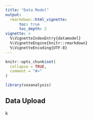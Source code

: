 ```yaml
---
title: "Data Model"
output: 
  rmarkdown::html_vignette:
      toc: true
      toc_depth: 2
vignette: >
  %\VignetteIndexEntry{datamodel}
  %\VignetteEngine{knitr::rmarkdown}
  %\VignetteEncoding{UTF-8}
---
```


```r
knitr::opts_chunk$set(
  collapse = TRUE,
  comment = "#>"
)
```

```r
library(voxanalysis)
```



## Data Upload {#dataupload}

k



